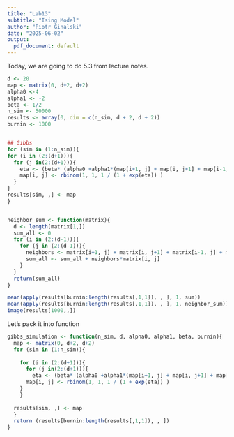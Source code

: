 ```yaml
---
title: "Lab13"
subtitle: "Ising Model"
author: "Piotr Ginalski"
date: "2025-06-02"
output:
  pdf_document: default
---
```


Today, we are going to do 5.3 from lecture notes.
```r
d <- 20
map <- matrix(0, d+2, d+2)
alpha0 <-4
alpha1 <- -2
beta <- 1/2
n_sim <- 50000
results <- array(0, dim = c(n_sim, d + 2, d + 2))
burnin <- 1000


## Gibbs
for (sim in (1:n_sim)){
for (i in (2:(d+1))){
  for (j in(2:(d+1))){
    eta <- (beta* (alpha0 +alpha1*(map[i+1, j] + map[i, j+1] + map[i-1, j] + map[i, j-1]) ))
    map[i, j] <- rbinom(1, 1, 1 / (1 + exp(eta)) )
  }
}
results[sim, ,] <- map
}


neighbor_sum <- function(matrix){
  d <- length(matrix[1,])
  sum_all <- 0 
  for (i in (2:(d-1))){
    for (j in (2:(d-1))){
      neighbors <- matrix[i+1, j] + matrix[i, j+1] + matrix[i-1, j] + matrix[i, j-1]
      sum_all <- sum_all + neighbors*matrix[i, j]
    }
  }
  return(sum_all)
}

mean(apply(results[burnin:length(results[,1,1]), , ], 1, sum))
mean(apply(results[burnin:length(results[,1,1]), , ], 1, neighbor_sum))
image(results[1000,,])
```

Let's pack it into function
```r
gibbs_simulation <- function(n_sim, d, alpha0, alpha1, beta, burnin){
  map <- matrix(0, d+2, d+2)
  for (sim in (1:n_sim)){
    
    for (i in (2:(d+1))){
      for (j in(2:(d+1))){
        eta <- (beta* (alpha0 +alpha1*(map[i+1, j] + map[i, j+1] + map[i-1, j] + map[i, j-1]) ))
      map[i, j] <- rbinom(1, 1, 1 / (1 + exp(eta)) )
    }
    }
    
  results[sim, ,] <- map
  }
  return (results[burnin:length(results[,1,1]), , ])
}

```